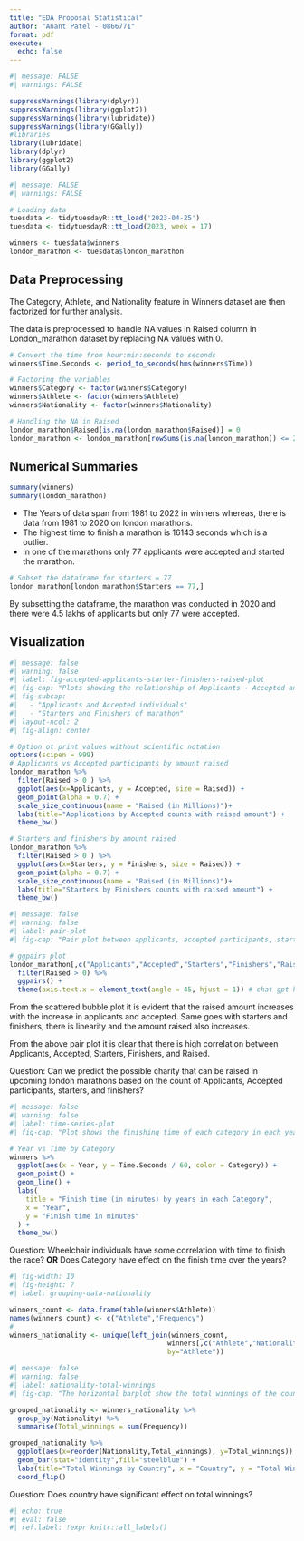 ```yaml
---
title: "EDA Proposal Statistical"
author: "Anant Patel - 0866771"
format: pdf
execute:
  echo: false
---
```

```r
#| message: FALSE
#| warnings: FALSE

suppressWarnings(library(dplyr))
suppressWarnings(library(ggplot2))
suppressWarnings(library(lubridate))
suppressWarnings(library(GGally))
#libraries
library(lubridate)
library(dplyr)
library(ggplot2)
library(GGally)
```



```r
#| message: FALSE
#| warnings: FALSE

# Loading data
tuesdata <- tidytuesdayR::tt_load('2023-04-25')
tuesdata <- tidytuesdayR::tt_load(2023, week = 17)

winners <- tuesdata$winners
london_marathon <- tuesdata$london_marathon
```


<!-- ```{r} -->
<!-- View(winners) -->
<!-- View(london_marathon) -->
<!-- ``` -->

## Data Preprocessing

The Category, Athlete, and Nationality feature in Winners dataset are then factorized for further analysis.

The data is preprocessed to handle NA values in Raised column in London_marathon dataset by replacing NA values with 0.


```r

# Convert the time from hour:min:seconds to seconds
winners$Time.Seconds <- period_to_seconds(hms(winners$Time))

# Factoring the variables
winners$Category <- factor(winners$Category)
winners$Athlete <- factor(winners$Athlete)
winners$Nationality <- factor(winners$Nationality)

# Handling the NA in Raised
london_marathon$Raised[is.na(london_marathon$Raised)] = 0
london_marathon <- london_marathon[rowSums(is.na(london_marathon)) <= 2,]
```

## Numerical Summaries

```r
summary(winners)
summary(london_marathon)
```
- The Years of data span from 1981 to 2022 in winners whereas, there is data from 1981 to 2020 on london marathons.
- The highest time to finish a marathon is 16143 seconds which is a outlier.
- In one of the marathons only 77 applicants were accepted and started the marathon.

```r
# Subset the dataframe for starters = 77
london_marathon[london_marathon$Starters == 77,]
```
By subsetting the dataframe, the marathon was conducted in 2020 and there were 4.5 lakhs of applicants but only 77 were accepted.

\newpage

## Visualization

```r
#| message: false 
#| warning: false 
#| label: fig-accepted-applicants-starter-finishers-raised-plot
#| fig-cap: "Plots showing the relationship of Applicants - Accepted and Finishers - Starters where there is amount of charity is Raised"
#| fig-subcap: 
#|   - "Applicants and Accepted individuals"
#|   - "Starters and Finishers of marathon" 
#| layout-ncol: 2
#| fig-align: center

# Option ot print values without scientific notation
options(scipen = 999)
# Applicants vs Accepted participants by amount raised
london_marathon %>% 
  filter(Raised > 0 ) %>%
  ggplot(aes(x=Applicants, y = Accepted, size = Raised)) +
  geom_point(alpha = 0.7) +
  scale_size_continuous(name = "Raised (in Millions)")+
  labs(title="Applications by Accepted counts with raised amount") +
  theme_bw()

# Starters and finishers by amount raised
london_marathon %>% 
  filter(Raised > 0 ) %>%
  ggplot(aes(x=Starters, y = Finishers, size = Raised)) +
  geom_point(alpha = 0.7) +
  scale_size_continuous(name = "Raised (in Millions)")+
  labs(title="Starters by Finishers counts with raised amount") +
  theme_bw()

```



```r
#| message: false 
#| warning: false 
#| label: pair-plot
#| fig-cap: "Pair plot between applicants, accepted participants, starters, finishers, and charity amount raised from the marathon"

# ggpairs plot
london_marathon[,c("Applicants","Accepted","Starters","Finishers","Raised")] %>%
  filter(Raised > 0) %>%
  ggpairs() +
  theme(axis.text.x = element_text(angle = 45, hjust = 1)) # chat gpt helped me
```

From the scattered bubble plot it is evident that the raised amount increases with the increase in applicants and accepted. Same goes with starters and finishers, there is linearity and the amount raised also increases.

From the above pair plot it is clear that there is high correlation between Applicants, Accepted, Starters, Finishers, and Raised. 

Question: Can we predict the possible charity that can be raised in upcoming london marathons based on the count of Applicants, Accepted participants, starters, and finishers?

```r
#| message: false 
#| warning: false 
#| label: time-series-plot
#| fig-cap: "Plot shows the finishing time of each category in each year"

# Year vs Time by Category
winners %>% 
  ggplot(aes(x = Year, y = Time.Seconds / 60, color = Category)) +
  geom_point() +
  geom_line() +
  labs(
    title = "Finish time (in minutes) by years in each Category",
    x = "Year",
    y = "Finish time in minutes"
  ) +
  theme_bw()

```
Question: Wheelchair individuals have some correlation with time to finish the race? 
**OR**
Does Category have effect on the finish time over the years?

<!-- Proposed Solution: ANOVA test to identify the relationship between Category and time to finish race -->

<!-- *OpenAI. (2024). ChatGPT [Large language model]. https://chatgpt.com* -->

<!-- *(OpenAI, 2024)* -->

<!-- Question: Can we predict the Raised amount based on the Applicants, Accepted, Starters and Finishers. -->
<!-- proposed solution: Multiple Linear Regression -->

```r
#| fig-width: 10
#| fig-height: 7
#| label: grouping-data-nationality

winners_count <- data.frame(table(winners$Athlete))
names(winners_count) <- c("Athlete","Frequency")
# 
winners_nationality <- unique(left_join(winners_count,
                                       winners[,c("Athlete","Nationality")],
                                       by="Athlete"))
```
```r
#| message: false 
#| warning: false 
#| label: nationality-total-winnings
#| fig-cap: "The horizontal barplot show the total winnings of the country in descending order"

grouped_nationality <- winners_nationality %>%
  group_by(Nationality) %>%
  summarise(Total_winnings = sum(Frequency))

grouped_nationality %>%
  ggplot(aes(x=reorder(Nationality,Total_winnings), y=Total_winnings)) + 
  geom_bar(stat="identity",fill="steelblue") + 
  labs(title="Total Winnings by Country", x = "Country", y = "Total Winnings")+
  coord_flip()

```
Question: Does country have significant effect on total winnings?

<!-- Proposed Solution: ANOVA -->

\newpage
```r
#| echo: true
#| eval: false
#| ref.label: !expr knitr::all_labels()


```




